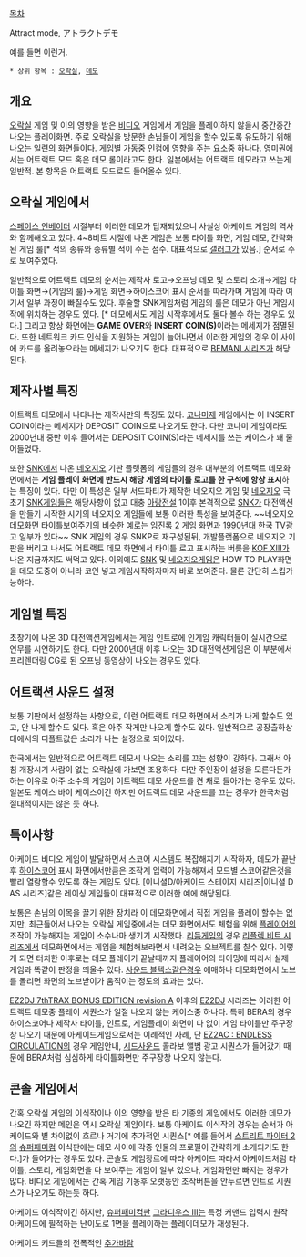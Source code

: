 [[목차]]

Attract mode, アトラクトデモ

{{{#!HTML
<iframe width="420" height="315" src="//www.youtube.com/embed/X00SZHGBxcU" frameborder="0" allowfullscreen></iframe>
}}} 
{{{#!HTML
<iframe width="420" height="315" src="//www.youtube.com/embed/gTaclffG7TI" frameborder="0" allowfullscreen></iframe>
}}} 
예를 들면 이런거.

 * 상위 항목 : [[오락실]], [[데모]]

== 개요 ==
[[오락실]] 게임 및 이의 영향을 받은 [[비디오]] 게임에서 게임을 플레이하지 않을시 중간중간 나오는 플레이화면.
주로 오락실을 방문한 손님들이 게임을 할수 있도록 유도하기 위해 나오는 일련의 화면들이다. 게임별 가동중 인컴에 영향을 주는 요소중 하나다.
영미권에서는 어트랙트 모드 혹은 데모 롤이라고도 한다. 일본에서는 어트랙트 데모라고 쓰는게 일반적. 본 항목은 어트랙트 모드로도 들어올수 있다.

== 오락실 게임에서 ==
[[스페이스 인베이더]] 시절부터 이러한 데모가 탑재되었으니 사실상 아케이드 게임의 역사와 함께해오고 있다.
4~8비트 시절에 나온 게임은 보통 타이틀 화면, 게임 데모, 간략화된 게임 룰[* 적의 종류와 종류별 적이 주는 점수. 대표적으로 [[갤러그]]가 있음.] 순서로 주로 보여주었다. 

일반적으로 어트랙트 데모의 순서는 제작사 로고→오프닝 데모 및 스토리 소개→게임 타이틀 화면→(게임의 룰)→게임 화면→하이스코어 표시 순서를 따라가며 게임에 따라 여기서 일부 과정이 빠질수도 있다. 후술할 SNK게임처럼 게임의 룰은 데모가 아닌 게임시작에 위치하는 경우도 있다.  [* 데모에서도 게임 시작후에서도 둘다 볼수 하는 경우도 있다.] 
그리고 항상 화면에는 '''GAME OVER'''와 '''INSERT COIN(S)'''이라는 메세지가 점멸된다. 또한 네트워크 카드 인식을 지원하는 게임이 늘어나면서 이러한 게임의 경우 이 사이에 카드를 올려놓으라는 메세지가 나오기도 한다. 대표적으로 [[BEMANI 시리즈]]가 해당된다.  

== 제작사별 특징 ==
어트랙트 데모에서 나타나는 제작사만의 특징도 있다.  [[코나미]]제 게임에서는 이 INSERT COIN이라는 메세지가 DEPOSIT COIN으로 나오기도 한다. 다만 코나미 게임이라도 2000년대 중반 이후 들어서는 DEPOSIT COIN(S)라는 메세지를 쓰는 케이스가 꽤 줄어들었다.

또한 [[SNK]]에서 나온 [[네오지오]] 기판 플랫폼의 게임들의 경우 대부분의 어트랙트 데모화면에서는 '''게임 플레이 화면에 반드시 해당 게임의 타이틀 로고를 한 구석에 항상 표시'''하는 특징이 있다. 다만 이 특성은 일부 서드파티가 제작한 네오지오 게임 및 [[네오지오]] 극초기 [[SNK]]게임들은 해당사항이 없고 대충 [[아랑전설]] 1이후 본격적으로 [[SNK]]가 대전액션을 만들기 시작한 시기의 네오지오 게임들에 보통 이러한 특성을 보여준다. ~~네오지오 데모화면 타이틀보여주기의 비슷한 예로는 [[임진록 2]] 게임 화면과 [[1990년대]] 한국 TV광고 일부가 있다~~ 
SNK 게임의 경우 SNKP로 재구성된뒤, 개발플랫폼으로 네오지오 기판을 버리고 나서도 어트랙트 데모 화면에서 타이틀 로고 표시하는 버릇을 [[KOF XIII]]가 나온 지금까지도 써먹고 있다.
이외에도 [[SNK]] 및 [[네오지오]]게임은 HOW TO PLAY화면을 데모 도중이 아니라 코인 넣고 게임시작하자마자 바로 보여준다. 물론 간단히 스킵가능하다.

== 게임별 특징 ==
초창기에 나온 3D 대전액션게임에서는 게임 인트로에 인게임 캐릭터들이 실시간으로 연무를 시연하기도 한다. 다만 2000년대 이후 나오는 3D 대전액션게임은 이 부분에서 프리렌더링 CG로 된 오프닝 동영상이 나오는 경우도 있다.

== 어트랙션 사운드 설정 ==
보통 기판에서 설정하는 사항으로, 이런 어트랙트 데모 화면에서 소리가 나게 할수도 있고, 안 나게 할수도 있다. 혹은 아주 작게만 나오게 할수도 있다. 일반적으로 공장출하상태에서의 디폴트값은 소리가 나는 설정으로 되어있다.

한국에서는 일반적으로 어트랙트 데모시 나오는 소리를 끄는 성향이 강하다. 그래서 아침 개장시기 사람이 없는 오락실에 가보면 조용하다. 다만 주인장이 설정을 모른다든가 하는 이유로 아주 소수의 게임이 어트랙트 데모 사운드를 켠 채로 돌아가는 경우도 있다. 일본도 케이스 바이 케이스이긴 하지만 어트랙트 데모 사운드를 끄는 경우가 한국처럼 절대적이지는 않은 듯 하다.

== 특이사항 ==
아케이드 비디오 게임이 발달하면서 스코어 시스템도 복잡해지기 시작하자, 데모가 끝난후 [[하이스코어]] 표시 화면에서만큼은 조작계 입력이 가능해져서 모드별 스코어같은것을 빨리 열람할수 있도록 하는 게임도 있다. [이니셜D/아케이드 스테이지 시리즈|이니셜 D AS 시리즈]같은 레이싱 게임들이 대표적으로 이러한 예에 해당된다.

보통은 손님의 이목을 끌기 위한 장치라 이 데모화면에서 직접 게임을 플레이 할수는 없지만, 최근들어서 나오는 오락실 게임중에서는 데모 화면에서도 체험을 위해 [[플레이어]]의 조작이 가능해지는 게임이 소수나마 생기기 시작했다. [[리듬게임]]의 경우 [[리플렉 비트 시리즈]]에서 데모화면에서는 게임을 체험해보라면서 내려오는 오브젝트를 칠수 있다. 이렇게 되면 터치한 이후로는 데모 플레이가 끝날때까지 플레이어의 타이밍에 따라서 실제 게임과 똑같이 판정을 띄울수 있다. [[사운드 볼텍스]]같은경우 애매하나 데모화면에서 노브를 돌리면 화면의 노브받이가 움직이는 정도의 효과는 있다.

[[EZ2DJ 7thTRAX BONUS EDITION revision A]] 이후의 [[EZ2DJ]] 시리즈는 이러한 어트랙트 데모중 플레이 시퀀스가 일절 나오지 않는 케이스중 하나다. 특히 BERA의 경우 하이스코어나 제작사 타이틀, 인트로, 게임플레이 화면이 다 없이 게임 타이틀만 주구장창 나오기 때문에 아케이드게임으로서는 이례적인 사례, 단 [[EZ2AC : ENDLESS CIRCULATION]]의 경우 게임안내, [[시드사운드]] 콜라보 앨범 광고 시퀀스가 들어갔기 때문에 BERA처럼 심심하게 타이틀화면만 주구장창 나오지 않는다. 

== 콘솔 게임에서 ==
간혹 오락실 게임의 이식작이나 이의 영향을 받은 타 기종의 게임에서도 이러한 데모가 나오긴 하지만 메인은 역시 오락실 게임이다. 보통 아케이드 이식작의 경우는 순서가 아케이드와 별 차이없이 흐르나 거기에 추가적인 시퀀스[* 예를 들어서 [[스트리트 파이터 2]]의 [[슈퍼패미컴]] 이식판에는 데모 사이에 각종 인물의 프로필이 간략하게 소개되기도 한다.]가 들어가는 경우도 있다. 콘솔도 게임장르에 따라 아케이드 따라서 아케이드처럼 타이틀, 스토리, 게임화면을 다 보여주는 게임이 일부 있으나, 게임화면만 빠지는 경우가 많다. 비디오 게임에서는 간혹 게임 기동후 오랫동안 조작버튼을 안누르면 인트로 시퀀스가 나오기도 하는듯 하다.

아케이드 이식작이긴 하지만, [[슈퍼패미컴]]판 [[그라디우스 III]]는 특정 커맨드 입력시 원작 아케이드에 필적하는 난이도로 1면을 플레이하는 플레이데모가 재생된다.

아케이드 키드들의 전폭적인 [[추가바람]]
